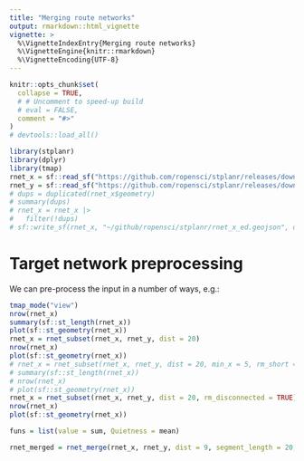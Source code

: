 ```yaml
---
title: "Merging route networks"
output: rmarkdown::html_vignette
vignette: >
  %\VignetteIndexEntry{Merging route networks}
  %\VignetteEngine{knitr::rmarkdown}
  %\VignetteEncoding{UTF-8}
---
```


```r
knitr::opts_chunk$set(
  collapse = TRUE,
  # # Uncomment to speed-up build
  # eval = FALSE,
  comment = "#>"
)
# devtools::load_all()
```

```r
library(stplanr)
library(dplyr)
library(tmap)
rnet_x = sf::read_sf("https://github.com/ropensci/stplanr/releases/download/v1.0.2/rnet_x_ed.geojson")
rnet_y = sf::read_sf("https://github.com/ropensci/stplanr/releases/download/v1.0.2/rnet_y_ed.geojson")
# dups = duplicated(rnet_x$geometry)
# summary(dups)
# rnet_x = rnet_x |>
#   filter(!dups)
# sf::write_sf(rnet_x, "~/github/ropensci/stplanr/rnet_x_ed.geojson", delete_dsn = TRUE)
```

# Target network preprocessing

We can pre-process the input in a number of ways, e.g.:

```r
tmap_mode("view")
nrow(rnet_x)
summary(sf::st_length(rnet_x))
plot(sf::st_geometry(rnet_x))
rnet_x = rnet_subset(rnet_x, rnet_y, dist = 20)
nrow(rnet_x)
plot(sf::st_geometry(rnet_x))
# rnet_x = rnet_subset(rnet_x, rnet_y, dist = 20, min_x = 5, rm_short = TRUE)
# summary(sf::st_length(rnet_x))
# nrow(rnet_x)
# plot(sf::st_geometry(rnet_x))
rnet_x = rnet_subset(rnet_x, rnet_y, dist = 20, rm_disconnected = TRUE)
nrow(rnet_x)
plot(sf::st_geometry(rnet_x))
```



```r
funs = list(value = sum, Quietness = mean)

rnet_merged = rnet_merge(rnet_x, rnet_y, dist = 9, segment_length = 20, funs = funs)

```

